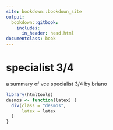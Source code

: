 ---
site: bookdown::bookdown_site
output:
  bookdown::gitbook:
    includes:
      in_header: head.html
documentclass: book
---

# specialist 3/4 {-}

a summary of vce specialist 3/4 by briano

```{r include=FALSE}
library(htmltools)
desmos <- function(latex) {
  div(class = "desmos",
      latex = latex
  )
}
```